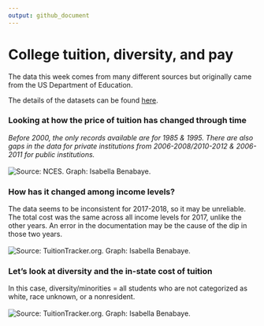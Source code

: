 ```yaml
---
output: github_document
---
```


# College tuition, diversity, and pay
The data this week comes from many different sources but originally came from the US Department of Education. 

The details of the datasets can be found [here](https://github.com/rfordatascience/tidytuesday/tree/master/data/2020/2020-03-10).

### Looking at how the price of tuition has changed through time
*Before 2000, the only records available are for 1985 & 1995. There are also gaps in the data for private institutions from 2006-2008/2010-2012 & 2006-2011 for public institutions.*   
<br />
![Source: NCES. Graph: Isabella Benabaye.](./Tuition thru time.png)

### How has it changed among income levels?
The data seems to be inconsistent for 2017-2018, so it may be unreliable. The total cost was the same across all income levels for 2017, unlike the other years. An error in the documentation may be the cause of the dip in those two years.  
<br />
![Source: TuitionTracker.org. Graph: Isabella Benabaye.](./Tuition thru time per income level.png)

### Let's look at diversity and the in-state cost of tuition
In this case, diversity/minorities = all students who are not categorized as white, race unknown, or a nonresident.   
<br />
![Source: TuitionTracker.org. Graph: Isabella Benabaye.](./Tuition and diversity.png)

